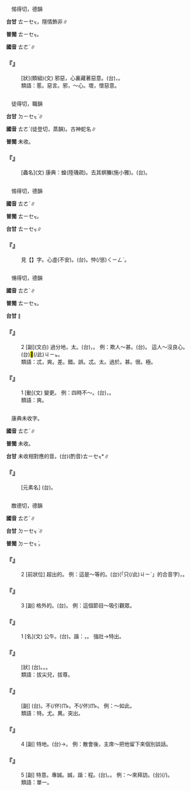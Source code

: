 
=={{ruby|慝|ㄊㄜˋ}}==

　惕得切，德韻

'''台甘''' <rt>ㄊㄧㆤㆶ</rt>{{ruby|。|ㄌㄧㆤㆶ}}，隱情飾非∥

'''普閩''' <rt>ㄊㄧㆤㆶ</rt>。

'''國音''' <rt>ㄊㄜˋ</rt>∥

    

==='''『{{ruby|邪|ㄒㄧㄝˊ}}{{ruby|慝|ㄊㄜˋ}}』'''===
: [狀](類組)(文) 邪惡，心裏藏著惡意。(台){{ruby|<mark>&#xf975b;</mark>|ㄆㄞˋ}}{{ruby|心|ㄒㄧㆬ}}，{{ruby|心|ㄒㄧㆬ}}{{ruby|內|ㄌㄞ˫}}{{ruby|懷|ㄏㄨㄞˊ}}{{ruby|惡|ㆦ˪}}{{ruby|意|ㄧ˪}}。
:類語：慝。惡言。邪，～心。壞，懷惡意。
:
    

=={{ruby|螣|ㄊㄜˋ}}==

　徒得切，職韻

'''台甘''' <rt>ㄉㄧㆤㆶ ͘</rt>{{ruby|。|ㄉㄧㄥˊ}}∥

'''國音''' <rt>ㄊㄜˋ</rt>{{ruby|。|ㄊㄥˊ}}(徒登切，蒸韻)。古神蛇名∥

'''普閩''' 未收。

    

==='''『{{ruby|螣|ㄊㄜˋ}}』'''===
: [蟲名](文) 康典：蝗(陸璣疏)。去其螟螣(施小雅)。(台){{ruby|螣|ㄉㄧㆤㆶ ͘/ㄉㄧㄥˊ}}。
    

=={{ruby|忑|ㄊㄜˋ}}==

　惕得切，德韻

'''國音''' <rt>ㄊㄜˋ</rt>∥

'''普閩''' <rt>ㄊㄧㆤㆶ</rt>。

'''台甘''' <rt>ㄊㄧㆤㆶ</rt>∥

    

==='''『{{ruby|忐|ㄊㄢˇ}}{{ruby|忑|ㄊㄜˋ}}』'''===
:  見【{{ruby|忐|ㄊㄢˇ}}】字。心虛(不安)。(台){{ruby|忐|ㄊㆰˋ}}{{ruby|忑|ㄊㄧㆤㆶ}}。{{ruby|心|ㄒㄧㆬ}}{{ruby|肝|ㄍㄨㆩ}}{{ruby|踫|ㄆㆲ˫}}{{ruby|踫|ㄆㆲ˫}}忡(/慫)<rt>ㄑㄧㄥˋ</rt>。
    

=={{ruby|忒|ㄊㄜˋ}}==

　愓得切，德韻

'''國音''' <rt>ㄊㄜˋ</rt>{{ruby|。|ㄊㄜ}}{{ruby|。|ㄊㄨㄟ}}{{ruby|。|ㄊㄟ}}∥

'''普閩''' <rt>ㄊㄧㆤㆶ</rt>。

'''台甘''' {{ruby|(文)|ㄊㄧㆤㆶ}}∥

    

==='''『{{ruby|忒|ㄊㄜˋ}}』'''===
:2  [副](文白) 過分地，太。(台){{ruby|太|ㄊㄞ˪}}，{{ruby|傷|ㄒㄧㆫ/ㄒㄧㆧ}}{{ruby|過|ㄍㄨㆤ˪/ㄍㆤ˪}}{{ruby|分|ㄏㄨㄣ˫}}。 例：欺人～甚。(台){{ruby|傷|ㄒㄧㆧ/ㄒㄧㆫ}}{{ruby|過|ㄍㄨㆤ˪/ㄍㆤ˪}}{{ruby|欺|ㄎㄧ}}{{ruby|負|ㄏㄨ˫}}{{ruby|人|ㄌㄤˊ}}。 這人～沒良心。(台)<mark>&#xffb50;</mark>(/此)<rt>ㄐㄧㆵ</rt>{{ruby|個|ㆤˊ}}{{ruby|人|ㄌㄤˊ}}{{ruby|傷|ㄒㄧㆧ/ㄒㄧㆫ}}{{ruby|無|ㆠㄜˊ}}{{ruby|良|ㄌㄧㆲˊ}}{{ruby|心|ㄒㄧㆬ}}。
:類語：忒，爽。差。錯。誤。忒。太。過於。甚。很。極。
:
    

==='''『{{ruby|忒|ㄊㄜˋ}}』'''===
:1  [動](文) 變更。  例：四時不～。(台){{ruby|四|ㄙㄨ˪}}{{ruby|季|ㄍㄨㄧ˪}}{{ruby|運|ㄨㄣ˫}}{{ruby|行|ㄏㄧㄥˊ}}{{ruby|無|ㆠㄜˊ}}{{ruby|變|ㄅㄧㄢ˪}}{{ruby|更|ㄍㄧㄥ}}，{{ruby|無|ㆠㄜˊ}}{{ruby|耽|ㄉㆩ˫}}{{ruby|誤|ㆣㆦ˫}}。
:類語：爽。
:
    

=={{ruby|鋱|ㄊㄜˋ}}==

　康典未收字。

'''國音''' <rt>ㄊㄜˋ</rt>∥

'''普閩''' 未收。

'''台甘''' 未收相對應的音。(台)(酌音)<rt>ㄊㄧㆤㆶ</rt>*∥

    

==='''『{{ruby|鋱|ㄊㄜˋ}}』'''===
: [元素名] (台){{ruby|通|ㄊㄤ}}{{ruby|做|ㄗㄨㆤ˪/ㄗㄜ˪}}{{ruby|殺|ㄙㄚㆵ}}{{ruby|蟲|ㄊㄧㆲˊ/ㄊㄤˊ}}{{ruby|劑|ㄗㆤ}}。
    

=={{ruby|特|ㄊㄜˋ}}==

　敵德切，德韻

'''國音''' <rt>ㄊㄜˋ</rt>∥

'''台甘''' <rt>ㄉㄧㆤㆶ ͘</rt>{{ruby|。|ㄊㄧㆤㆶ ͘}}∥

'''普閩''' <rt>ㄉㄧㆤㆶ ͘</rt>{{ruby|。|ㄊㄧㆤㆶ ͘}}。

    

==='''『{{ruby|特|ㄊㄜˋ}}』'''===
:2  [前狀位] 超出的。 例：這是～等的。(台){{ruby|<mark>&#xffacb;</mark>|ㄗㆤ}}(「只(/此)<rt>ㄐㄧˋ</rt>{{ruby|個|ㆤˊ}}」的合音字){{ruby|是|ㄒㄧ˫}}{{ruby|特|ㄉㄧㆤㆶ ͘}}{{ruby|等|ㄉㄧㄥˋ}}{{ruby|丌|ㆤ}}，{{ruby|特|ㄉㄧㆤㆶ ͘}}{{ruby|別|ㄅㄧㄚㆵ ͘}}{{ruby|好|ㄏㄜˋ}}{{ruby|丌|ㆤ}}。
    

==='''『{{ruby|特|ㄊㄜˋ}}』'''===
:3  [副] 格外的。(台){{ruby|超|ㄑㄧㄠ}}{{ruby|出|ㄘㄨㆵ}}{{ruby|普|ㄆㆦˋ}}{{ruby|通|ㄊㆲ}}{{ruby|一|ㄧㆵ}}{{ruby|般|ㄅㄨㆩ}}。 例：這個節目～吸引觀眾。
    

==='''『{{ruby|特|ㄊㄜˋ}}』'''===
:1  [名](文) 公牛。(台){{ruby|牛|ㆣㄨˊ}}{{ruby|犅|ㄍㄤˋ}}。諧：{{ruby|港|ㄍㄤˋ}}，{{ruby|牛|ㆣㄨˊ}}{{ruby|牯|ㄍㆦˋ}}。 強壯→特出。
    

==='''『{{ruby|特|ㄊㄜˋ}}{{ruby|出|ㄔㄨ}}』'''===
: [狀] (台){{ruby|無|ㆠㄜˊ}}{{ruby|普|ㄆㆦˋ}}{{ruby|通|ㄊㆲ}}。{{ruby|不|ㄅㄨㆵ}}{{ruby|平|ㄅㄧㄥˊ}}{{ruby|凡|ㄏㄨㄢˊ}}。{{ruby|與|ㄨˋ/ㄧˋ}}{{ruby|眾|ㄐㄧㆲ˪}}{{ruby|不|ㄅㄨㆵ}}{{ruby|同|ㄉㆲˊ}}。
:類語：拔尖兒，拔尊。
:
    

==='''『{{ruby|不|ㄅㄨˊ}}{{ruby|特|ㄊㄜˋ}}』'''===
: [副] (台){{ruby|不|ㄅㄨㆵ}}{{ruby|但|ㄉㄢ˫}}。不(/伓)<rt>ㆬ˫</rt>{{ruby|止|ㄐㄧˋ}}。不(/伓)<rt>ㆬ˫</rt>{{ruby|但|ㄉㄢ˪}}{{ruby|→|ㄉㆩ˫}}{{ruby|→|ㄋㄚ˫}}。 例：～如此。
:類語：特。尤。異。突出。
:
    

==='''『{{ruby|特|ㄊㄜˋ}}』'''===
:4  [副] 特地。(台){{ruby|特|ㄉㄧㆤㆶ ͘}}{{ruby|別|ㄅㄧㄚㆵ ͘}}→{{ruby|特|ㄉㄧㄠ}}{{ruby|意|ㄧ˪}}{{ruby|→|ㄉㄧ˪}}。 例：散會後，主席～把他留下來個別談話。
    

==='''『{{ruby|特|ㄊㄜˋ}}』'''===
:5  [副] 特意。專誠。誠，諧：程。(台){{ruby|專|ㄗㄨㄢ}}{{ruby|工|ㄍㄤ}}。{{ruby|挑|ㄊㄧㄠ}}{{ruby|工|ㄍㄤ}}。 例：～來拜訪。(台){{ruby|專|ㄗㄨㄢ}}(/{{ruby|挑|ㄊㄧㄠ}}){{ruby|工|ㄍㄤ}}{{ruby|來|ㄌㄞˊ}}{{ruby|拜|ㄅㄞ˪}}{{ruby|訪|ㄏㆲˋ}}。
:類語：單一。
:
    
